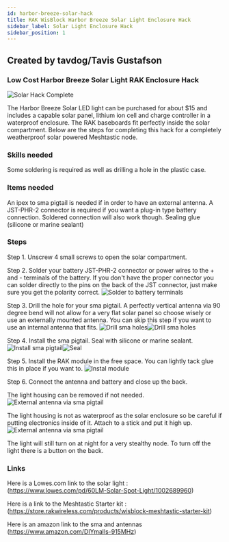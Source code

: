 ```yaml
---
id: harbor-breeze-solar-hack
title: RAK WisBlock Harbor Breeze Solar Light Enclosure Hack
sidebar_label: Solar Light Enclosure Hack
sidebar_position: 1
---
```


## Created by tavdog/Tavis Gustafson

### Low Cost Harbor Breeze Solar Light RAK Enclosure Hack
![Solar Hack Complete](/img/enclosures/hbmh_complete.webp)

The Harbor Breeze Solar LED light can be purchased for about $15 and includes a capable solar panel, lithium ion cell and charge controller in a waterproof enclosure.  The RAK baseboards fit perfectly inside the solar compartment.  Below are the steps for completing this hack for a completely weatherproof solar powered Meshtastic node.

### Skills needed
Some soldering is required as well as drilling a hole in the plastic case.  

### Items needed
An ipex to sma pigtail is needed if in order to have an external antenna.  A JST-PHR-2 connector is required if you want a plug-in type battery connection. Soldered connection will also work though. Sealing glue (silicone or marine sealant)

### Steps
Step 1. Unscrew 4 small screws to open the solar compartment.

Step 2. Solder your battery JST-PHR-2 connector or power wires to the + and - terminals of the battery. If you don't have the proper connector you can solder directly to the pins on the back of the JST connector, just make sure you get the polarity correct.
![Solder to battery terminals](/img/enclosures/harbor_breeze_solar_battery_solder_points.webp)

Step 3. Drill the hole for your sma pigtail.  A perfectly vertical antenna via 90 degree bend will not allow for a very flat solar panel so choose wisely or use an externally mounted antenna.  You can skip this step if you want to use an internal antenna that fits.
![Drill sma holes](/img/enclosures/harbor_breeze_solar_sma_hole1.webp)![Drill sma holes](/img/enclosures/harbor_breeze_solar_sma_hole2.webp)

Step 4. Install the sma pigtail. Seal with silicone or marine sealant.
![Install sma pigtail](/img/enclosures/harbor_breeze_solar_sma_installed.webp)![Seal](/img/enclosures/harbor_breeze_solar_sma_seal.webp)

Step 5.  Install the RAK module in the free space.  You can lightly tack glue this in place if you want to.
![Instal module](/img/enclosures/harbor_breeze_solar_board_placement.webp)

Step 6. Connect the antenna and battery and close up the back. 

The light housing can be removed if not needed.
![External antenna via sma pigtail](/img/enclosures/harbor_breeze_solar_antenna_pigtail.webp)

The light housing is not as waterproof as the solar enclosure so be careful if putting electronics inside of it.
Attach to a stick and put it high up.
![External antenna via sma pigtail](/img/enclosures/harbor_breeze_solar_stick_mount.webp)

The light will still turn on at night for a very stealthy node.  To turn off the light there is a button on the back.

### Links
Here is a Lowes.com link to the solar light : (https://www.lowes.com/pd/60LM-Solar-Spot-Light/1002689960) 

Here is a link to the Meshtastic Starter kit : (https://store.rakwireless.com/products/wisblock-meshtastic-starter-kit)

Here is an amazon link to the sma and antennas (https://www.amazon.com/DIYmalls-915MHz)
